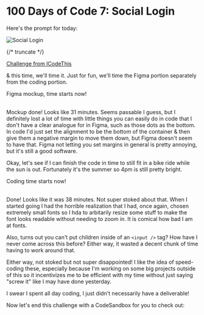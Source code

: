 
# 100 Days of Code 7: Social Login

Here's the prompt for today:

![Social Login](./social_login.webp)

{/* truncate */}

[Challenge from ICodeThis](https://icodethis.com/modes/design-to-code/45/submissions)

& this time, we'll time it. Just for fun, we'll time the Figma portion separately from the coding portion.

Figma mockup, time starts now!

<FigmaEmbed url='https://www.figma.com/embed?embed_host=share&url=https%3A%2F%2Fwww.figma.com%2Ffile%2FlQeHXso98MJKeXFbK20ptB%2F100-Days-of-Coding-7%253A-Social-Login%3Ftype%3Ddesign%26node-id%3D0%253A1%26mode%3Ddesign%26t%3DBdwadwAIuWso2AUw-1' />
<br />
Mockup done! Looks like 31 minutes. Seems passable I guess, but I definitely
lost a lot of time with little things you can easily do in code that I don't
have a clear analogue for in Figma, such as those dots as the bottom. In code
I'd just set the alignment to be the bottom of the container & then give them a
negative margin to move them down, but Figma doesn't seem to have that. Figma
not letting you set margins in general is pretty annoying, but it's still a good
software.

Okay, let's see if I can finish the code in time to still fit in a bike ride while the sun is out. Fortunately it's the summer so 4pm is still pretty bright.

Coding time starts now!

<SocialLogin />
<br />
Done! Looks like it was 38 minutes. Not super stoked about that. When I started
going I had the horrible realization that I had, once again, chosen extremely
small fonts so I hda to arbitarily resize some stuff to make the font looks
readable without needing to zoom in. It is comical how bad I am at fonts.

Also, turns out you can't put children inside of an `<input />` tag? How have I never come across this before? Either way, it wasted a decent chunk of time having to work around that.

Either way, not stoked but not super disappointed! I like the idea of speed-coding these, especially because I'm working on some big projects outside of this so it incentivizes me to be efficient with my time without just saying "screw it" like I may have done yesterday.

I swear I spent all day coding, I just didn't necessarily have a deliverable!

Now let's end this challenge with a CodeSandbox for you to check out:

<CodeSandboxEmbed
  title='social-login'
  url='https://codesandbox.io/embed/p4f5gt?view=preview+%2B+preview&module=%2Fsrc%2Fsocial-login.tsx'
/>
